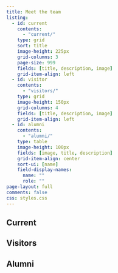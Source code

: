 ```yaml
---
title: Meet the team
listing:
  - id: current
    contents:
      - "current/"
    type: grid
    sort: title
    image-height: 225px
    grid-columns: 3
    page-size: 999
    fields: [title, description, image]
    grid-item-align: left
  - id: visitor
    contents:
      - "visitors/"
    type: grid
    image-height: 150px
    grid-columns: 4
    fields: [title, description, image]
    grid-item-align: left
  - id: alumni
    contents:
      - "alumni/"
    type: table
    image-height: 100px
    fields: [image, title, description]
    grid-item-align: center
    sort-ui: [name]
    field-display-names:
      name: ""
      role: ""
page-layout: full
comments: false
css: styles.css
---
```


## Current

:::{#current}
:::

## Visitors

:::{#visitor}
:::

## Alumni

:::{#alumni}
:::
